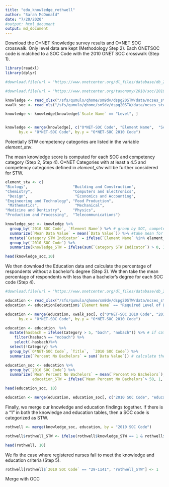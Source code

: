 ```yaml
---
title: "edu_knowledge_rothwell"
author: "Sarah McDonald"
date: "7/20/2020"
#output: html_document
output: md_document
---
```


Download the O*NET Knowledge survey results and O\*NET SOC crosswalk. Only level data are kept (Methodology Step 2). Each ONETSOC code is matched to a SOC Code with the 2010 ONET SOC crosswalk (Step 1).
```r
library(readxl)
library(dplyr)

#download.file(url = "https://www.onetcenter.org/dl_files/database/db_24_3_excel/Knowledge.xlsx", destfile = "/sfs/qumulo/qhome/sm9dv/dspg20STW/data/ncses_stw/original/onet/knowledge.xlsx")

#download.file(url = "https://www.onetcenter.org/taxonomy/2010/soc/2010_to_SOC_Crosswalk.xls?fmt=xls", destfile = "/sfs/qumulo/qhome/sm9dv/dspg20STW/data/ncses_stw/original/onet/2010_to_SOC_Crosswalk.xls")

knowledge <- read_xlsx("/sfs/qumulo/qhome/sm9dv/dspg20STW/data/ncses_stw/original/onet/knowledge.xlsx")
xwalk_soc <- read_xls("/sfs/qumulo/qhome/sm9dv/dspg20STW/data/ncses_stw/original/onet/2010_to_SOC_Crosswalk.xls", skip =3)

knowledge <- knowledge[knowledge$`Scale Name` == "Level", ]


knowledge <- merge(knowledge[, c("O*NET-SOC Code", "Element Name",  "Scale Name", "Data Value")], xwalk_soc[, c("O*NET-SOC 2010 Code", "2010 SOC Code")],
      by.x = "O*NET-SOC Code", by.y = "O*NET-SOC 2010 Code")

```

Potentially STW competency categories are listed in the variable _element\_stw_.

The mean knowledge score is computed for each SOC and competency category (Step 2, Step 4). O\*NET Categories with at least a 4.5 and competency categories defined in _element\_stw_ will be further considered for STW.

```r

element_stw <- c(
"Biology",                    "Building and Construction",
"Chemistry",                  "Computers and Electronics", 
 "Design",                     "Economics and Accounting",  
"Engineering and Technology", "Food Production",           
 "Mathematics",                "Mechanical",                
"Medicine and Dentistry",     "Physics",                   
"Production and Processing",  "Telecommunications")

knowledge_soc <- knowledge %>% 
  group_by(`2010 SOC Code`, `Element Name`) %>% # group by SOC, competency category
  summarize(`Mean Data Value` = mean(`Data Value`)) %>% #take mean for each SOC, competency category grouping
  mutate(`Category STW Indicator` = ifelse(`Element Name` %in% element_stw & `Mean Data Value`>= 4.5, 1, 0)) %>% # if STW competency category and mean value is greater than 4.5, that specific SOC, competency category combination is considered STW for knowledge
  group_by(`2010 SOC Code`) %>%
  summarize(knowledge_STW = ifelse(sum(`Category STW Indicator`) > 0, 1, 0)) # to pass the knowledge STW definition, only one of the SOC, copetency category combinations must have a 1

head(knowledge_soc,10)
```

We then download the Education data and calculate the percentage of respondents without a bachelor's degree (Step 3). We then take the mean percentage of respondents with less than a bachelor’s degree for each SOC code (Step 4).
```r
#download.file(url = "https://www.onetcenter.org/dl_files/database/db_24_3_excel/Education%2C%20Training%2C%20and%20Experience.xlsx", destfile = "/sfs/qumulo/qhome/sm9dv/dspg20STW/data/ncses_stw/original/onet/education.xlsx")

education <- read_xlsx("/sfs/qumulo/qhome/sm9dv/dspg20STW/data/ncses_stw/original/onet/education.xlsx")
education <- education[education$`Element Name` == "Required Level of Education", c("O*NET-SOC Code","Title",  "Category", "Data Value")]

education <- merge(education, xwalk_soc[, c("O*NET-SOC 2010 Code", "2010 SOC Code")],
      by.x = "O*NET-SOC Code", by.y = "O*NET-SOC 2010 Code")

education <- education  %>%
  mutate(hasbach = ifelse(Category > 5, "bach", "nobach")) %>% # if category is greater than 5, the percentage cooresponds to bachelor's degree or higher.
    filter(hasbach == "nobach") %>%
    select(-hasbach)%>%
  select(!Category) %>%
  group_by(`O*NET-SOC Code`, `Title`,  `2010 SOC Code`) %>%
  summarize(`Percent No Bachelors` = sum(`Data Value`)) # calculate the percentage of respondents for each O*NET without a bachelor's degree

education_soc <- education %>%
  group_by(`2010 SOC Code`) %>%
  summarize(`Mean Percent No Bachelors` = mean(`Percent No Bachelors`), 
            education_STW = ifelse(`Mean Percent No Bachelors`> 50, 1, 0)) # take the mean percentage of respondents with less than a bachelor’s degree for each SOC code

head(education_soc, 10)

education <- merge(education, education_soc[, c("2010 SOC Code", "education_STW" )], by = "2010 SOC Code")

```

Finally, we merge our knowledge and education findings together. If there is a "1" in both the knowledge and education tables, then a SOC code is categorized as STW. 
```r
rothwell <- merge(knowledge_soc, education, by = "2010 SOC Code")

rothwell$rothwell_STW <- ifelse(rothwell$knowledge_STW == 1 & rothwell$education_STW ==1, 1, 0)

head(rothwell, 10)
```

We fix the case where registered nurses fail to meet the knowledge and education criteria (Step 5).
```r
rothwell[rothwell$`2010 SOC Code` == "29-1141", "rothwell_STW"] <- 1
```

Merge with OCC

